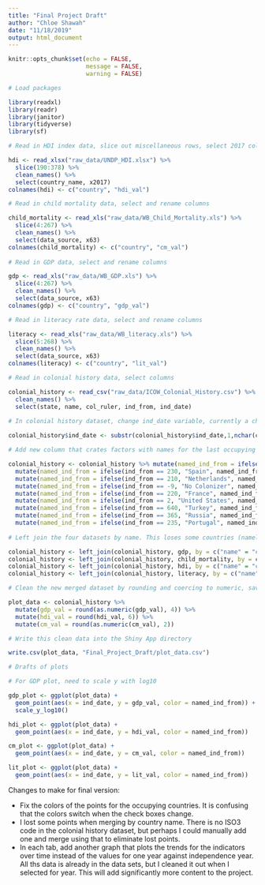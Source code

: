 ```yaml
---
title: "Final Project Draft"
author: "Chloe Shawah"
date: "11/18/2019"
output: html_document
---
```


```r
knitr::opts_chunk$set(echo = FALSE,
                      message = FALSE,
                      warning = FALSE)

# Load packages

library(readxl)
library(readr)
library(janitor)
library(tidyverse)
library(sf)

```

```r

# Read in HDI index data, slice out miscellaneous rows, select 2017 column, rename columns

hdi <- read_xlsx("raw_data/UNDP_HDI.xlsx") %>% 
  slice(190:378) %>% 
  clean_names() %>% 
  select(country_name, x2017)
colnames(hdi) <- c("country", "hdi_val")

# Read in child mortality data, select and rename columns

child_mortality <- read_xls("raw_data/WB_Child_Mortality.xls") %>% 
  slice(4:267) %>% 
  clean_names() %>% 
  select(data_source, x63)
colnames(child_mortality) <- c("country", "cm_val")
  
# Read in GDP data, select and rename columns

gdp <- read_xls("raw_data/WB_GDP.xls") %>% 
  slice(4:267) %>% 
  clean_names() %>% 
  select(data_source, x63)
colnames(gdp) <- c("country", "gdp_val")

# Read in literacy rate data, select and rename columns

literacy <- read_xls("raw_data/WB_literacy.xls") %>% 
  slice(5:268) %>% 
  clean_names() %>% 
  select(data_source, x63)
colnames(literacy) <- c("country", "lit_val")

# Read in colonial history data, select columns

colonial_history <- read_csv("raw_data/ICOW_Colonial_History.csv") %>% 
  clean_names() %>% 
  select(state, name, col_ruler, ind_from, ind_date)

# In colonial history dataset, change ind_date variable, currently a character with a month and date - fix this by dropping the last two characters (the month) and coerce to numeric
  
colonial_history$ind_date <- substr(colonial_history$ind_date,1,nchar(colonial_history$ind_date)-2) %>% as.numeric()

# Add new column that crates factors with names for the last occupying powers based on the country codes

colonial_history <- colonial_history %>% mutate(named_ind_from = ifelse(ind_from == 200, "England", "Other")) %>% 
  mutate(named_ind_from = ifelse(ind_from == 230, "Spain", named_ind_from)) %>% 
  mutate(named_ind_from = ifelse(ind_from == 210, "Netherlands", named_ind_from)) %>% 
  mutate(named_ind_from = ifelse(ind_from == -9, "No Colonizer", named_ind_from)) %>% 
  mutate(named_ind_from = ifelse(ind_from == 220, "France", named_ind_from)) %>% 
  mutate(named_ind_from = ifelse(ind_from == 2, "United States", named_ind_from)) %>% 
  mutate(named_ind_from = ifelse(ind_from == 640, "Turkey", named_ind_from)) %>% 
  mutate(named_ind_from = ifelse(ind_from == 365, "Russia", named_ind_from)) %>% 
  mutate(named_ind_from = ifelse(ind_from == 235, "Portugal", named_ind_from))
  
# Left join the four datasets by name. This loses some countries (namely the US because of the different ways to write the name), I will work on fixing this for the final version of the project

colonial_history <- left_join(colonial_history, gdp, by = c("name" = "country"))
colonial_history <- left_join(colonial_history, child_mortality, by = c("name" = "country"))
colonial_history <- left_join(colonial_history, hdi, by = c("name" = "country"))
colonial_history <- left_join(colonial_history, literacy, by = c("name" = "country"))

# Clean the new merged dataset by rounding and coercing to numeric, save this as an object called "plot_data"

plot_data <- colonial_history %>% 
  mutate(gdp_val = round(as.numeric(gdp_val), 4)) %>% 
  mutate(hdi_val = round(hdi_val, 6)) %>% 
  mutate(cm_val = round(as.numeric(cm_val), 2))

# Write this clean data into the Shiny App directory

write.csv(plot_data, "Final_Project_Draft/plot_data.csv")


```

```r

# Drafts of plots

# For GDP plot, need to scale y with log10

gdp_plot <- ggplot(plot_data) +
  geom_point(aes(x = ind_date, y = gdp_val, color = named_ind_from)) +
  scale_y_log10()

hdi_plot <- ggplot(plot_data) +
  geom_point(aes(x = ind_date, y = hdi_val, color = named_ind_from))

cm_plot <- ggplot(plot_data) +
  geom_point(aes(x = ind_date, y = cm_val, color = named_ind_from))

lit_plot <- ggplot(plot_data) +
  geom_point(aes(x = ind_date, y = lit_val, color = named_ind_from))

```

Changes to make for final version:

 - Fix the colors of the points for the occupying countries. It is confusing that the colors switch when the check boxes change.
 - I lost some points when merging by country name. There is no ISO3 code in the colonial history dataset, but perhaps I could manually add one and merge using that to eliminate lost points.
 - In each tab, add another graph that plots the trends for the indicators over time instead of the values for one year against independence year. All ths data is already in the data sets, but I cleaned it out when I selected for year. This will add significantly more content to the project.





